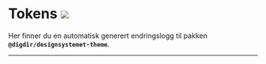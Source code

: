 

<Meta title='Endringslogger/Theme' />

# Tokens [![](https://img.shields.io/npm/v/@digdir/designsystemet-theme?label=latest%20release&color=0051be)](https://www.npmjs.com/package/@digdir/designsystemet-theme)

Her finner du en automatisk generert endringslogg til pakken **`@digdir/designsystemet-theme`**.

---

<Changelog markdown={changelog} />
